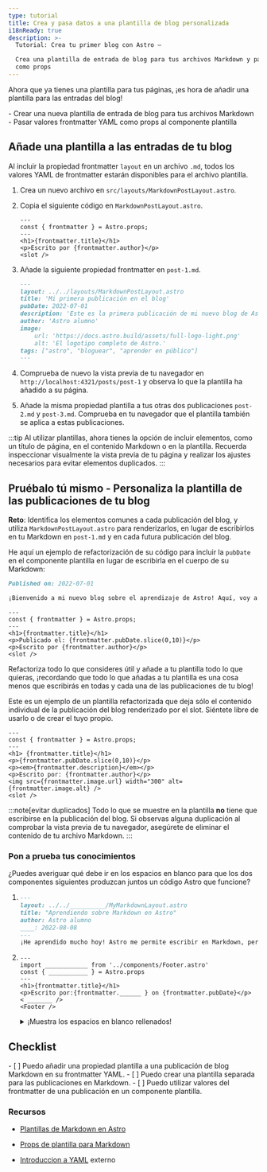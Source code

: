 ```yaml
---
type: tutorial
title: Crea y pasa datos a una plantilla de blog personalizada
i18nReady: true
description: >-
  Tutorial: Crea tu primer blog con Astro —

  Crea una plantilla de entrada de blog para tus archivos Markdown y pásale los valores frontmatter
  como props
---
```




Ahora que ya tienes una plantilla para tus páginas, ¡es hora de añadir una plantilla para las entradas del blog!

<PreCheck>
  - Crear una nueva plantilla de entrada de blog para tus archivos Markdown
  - Pasar valores frontmatter YAML como props al componente plantilla
</PreCheck>

## Añade una plantilla a las entradas de tu blog

Al incluir la propiedad frontmatter `layout` en un archivo `.md`, todos los valores YAML de frontmatter estarán disponibles para el archivo plantilla.

1. Crea un nuevo archivo en `src/layouts/MarkdownPostLayout.astro`.

2. Copia el siguiente código en `MarkdownPostLayout.astro`.

    ```astro title="src/layouts/MarkdownPostLayout.astro"
    ---
    const { frontmatter } = Astro.props;
    ---
    <h1>{frontmatter.title}</h1>
    <p>Escrito por {frontmatter.author}</p>
    <slot />
    ```

3. Añade la siguiente propiedad frontmatter en `post-1.md`.

    ```markdown title="src/pages/posts/post-1.md" ins={2}
    ---
    layout: ../../layouts/MarkdownPostLayout.astro
    title: 'Mi primera publicación en el blog'
    pubDate: 2022-07-01
    description: 'Este es la primera publicación de mi nuevo blog de Astro.'
    author: 'Astro alumno'
    image:
        url: 'https://docs.astro.build/assets/full-logo-light.png' 
        alt: 'El logotipo completo de Astro.'
    tags: ["astro", "bloguear", "aprender en público"]
    ---
    ```

4. Comprueba de nuevo la vista previa de tu navegador en `http://localhost:4321/posts/post-1` y observa lo que la plantilla ha añadido a su página. 

5. Añade la misma propiedad plantilla a tus otras dos publicaciones `post-2.md` y `post-3.md`. Comprueba en tu navegador que el plantilla también se aplica a estas publicaciones.

:::tip
Al utilizar plantillas, ahora tienes la opción de incluir elementos, como un título de página, en el contenido Markdown o en la plantilla. Recuerda inspeccionar visualmente la vista previa de tu página y realizar los ajustes necesarios para evitar elementos duplicados. 
:::

<Box icon="puzzle-piece">

## Pruébalo tú mismo - Personaliza la plantilla de las publicaciones de tu blog

**Reto**: Identifica los elementos comunes a cada publicación del blog, y utiliza `MarkdownPostLayout.astro` para renderizarlos, en lugar de escribirlos en tu Markdown en `post-1.md` y en cada futura publicación del blog.

He aquí un ejemplo de refactorización de su código para incluir la `pubDate` en el componente plantilla en lugar de escribirla en el cuerpo de su Markdown:

```markdown title="src/pages/posts/post-1.md" del={1}
Published on: 2022-07-01

¡Bienvenido a mi nuevo blog sobre el aprendizaje de Astro! Aquí, voy a compartir mi viaje de aprendizaje a medida que construyo un nuevo sitio web.
```

```astro title="src/layouts/MarkdownPostLayout.astro" ins={5}
---
const { frontmatter } = Astro.props;
---
<h1>{frontmatter.title}</h1>
<p>Publicado el: {frontmatter.pubDate.slice(0,10)}</p>
<p>Escrito por {frontmatter.author}</p>
<slot />
```

Refactoriza todo lo que consideres útil y añade a tu plantilla todo lo que quieras, ¡recordando que todo lo que añadas a tu plantilla es una cosa menos que escribirás en todas y cada una de las publicaciones de tu blog!

Este es un ejemplo de un plantilla refactorizada que deja sólo el contenido individual de la publicación del blog renderizado por el slot. Siéntete libre de usarlo o de crear el tuyo propio.

```astro title="src/layouts/MarkdownPostLayout.astro"
---
const { frontmatter } = Astro.props;
---
<h1> {frontmatter.title}</h1>
<p>{frontmatter.pubDate.slice(0,10)}</p>
<p><em>{frontmatter.description}</em></p>
<p>Escrito por: {frontmatter.author}</p>
<img src={frontmatter.image.url} width="300" alt={frontmatter.image.alt} />
<slot />
```
</Box>

:::note[evitar duplicados]
 Todo lo que se muestre en la plantilla **no** tiene que escribirse en la publicación del blog. Si observas alguna duplicación al comprobar la vista previa de tu navegador, asegúrete de eliminar el contenido de tu archivo Markdown.
 :::

 

<Box icon="question-mark">

### Pon a prueba tus conocimientos
¿Puedes averiguar qué debe ir en los espacios en blanco para que los dos componentes siguientes produzcan juntos un código Astro que funcione?

1.  ```markdown title="src/pages/posts/learning-astro.md"
    ---
    layout: ../../__________/MyMarkdownLayout.astro
    title: "Aprendiendo sobre Markdown en Astro"
    author: Astro alumno
    ____: 2022-08-08
    ---
    ¡He aprendido mucho hoy! Astro me permite escribir en Markdown, pero también utilizar variables del frontmatter. Incluso puedo acceder a esos valores en un componente layout de Astro.
    ```

2.  ```astro title="src/layouts/MarkdownLayout.astro"
    ---
    import ____________ from '../components/Footer.astro'
    const { ___________ } = Astro.props
    ---
    <h1>{frontmatter.title}</h1>
    <p>Escrito por:{frontmatter.______ } on {frontmatter.pubDate}</p>
    < _______ />
    <Footer />
    ```
    <details>
        <summary>¡Muestra los espacios en blanco rellenados!</summary>

        1.  ```markdown title="src/pages/posts/learning-astro.md" "../layouts" "pubDate:"
            ---
            layout: ../../layouts/MyMarkdownLayout.astro
            title: "Aprendiendo sobre Markdown en Astro"
            author: Astro alumno
            pubDate: 2022-08-08
            ---
            ¡He aprendido mucho hoy! Astro me permite escribir en Markdown, pero también utilizar variables del frontmatter. Incluso puedo acceder a esos valores en un componente layout de Astro.
            ```

        2.  ```astro title="src/layouts/MarkdownLayout.astro" " Footer " " frontmatter " ".author" "slot"
            ---
            import Footer from '../components/Footer.astro'
            const { frontmatter } = Astro.props
            ---
            <h1>{frontmatter.title}</h1>
            <p>Escrito por:{frontmatter.author } on {frontmatter.pubDate}</p>
            <slot />
            <Footer />
            ```
    </details>
</Box>

<Box icon="check-list">

## Checklist

<Checklist>
- [ ] Puedo añadir una propiedad plantilla a una publicación de blog Markdown en su frontmatter YAML.
- [ ] Puedo crear una plantilla separada para las publicaciones en Markdown.
- [ ] Puedo utilizar valores del frontmatter de una publicación en un componente plantilla.
</Checklist>

</Box>

### Recursos

- [Plantillas de Markdown en Astro](/es/guides/markdown-content/#layout-en-el-frontmatter)

- [Props de plantilla para Markdown](/es/core-concepts/layouts/#props-de-plantillas-markdown)

- [Introduccion a YAML](https://dev.to/paulasantamaria/introduction-to-yaml-125f) <Badge>externo</Badge>
